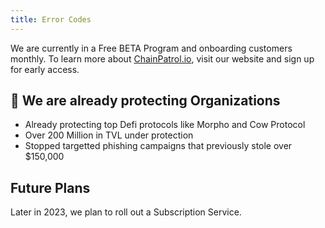 ```yaml
---
title: Error Codes
---
```


We are currently in a Free BETA Program and onboarding customers monthly.
To learn more about [ChainPatrol.io](http://ChainPatrol.io), visit our website and
sign up for early access.

## 🤝 We are already protecting Organizations

- Already protecting top Defi protocols like Morpho and Cow Protocol
- Over 200 Million in TVL under protection
- Stopped targetted phishing campaigns that previously stole over $150,000

## Future Plans

Later in 2023, we plan to roll out a Subscription Service.
